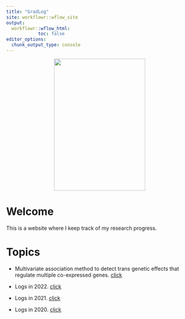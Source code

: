 ```yaml
---
title: "GradLog"
site: workflowr::wflow_site
output:
  workflowr::wflow_html:
            toc: false
editor_options:
  chunk_output_type: console
---
```


<center>
![](image.png){width=70% height=3.7in}
</center>

# Welcome

This is a website where I keep track of my research progress.

# Topics
- Multivariate association method to detect trans genetic effects that regulate multiple co-expressed genes. [click](Trans.html)

- Logs in 2022. [click](Log2022.html)

- Logs in 2021. [click](Log2021.html)

- Logs in 2020. [click](Log2020.html)
